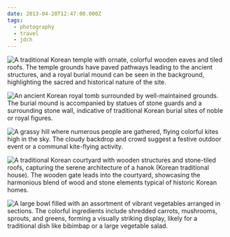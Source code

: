 ```yaml
---
date: 2013-04-28T12:47:00.000Z
tags:
  - photography
  - travel
  - jdch
---
```

![A traditional Korean temple with ornate, colorful wooden eaves and tiled roofs. The temple grounds have paved pathways leading to the ancient structures, and a royal burial mound can be seen in the background, highlighting the sacred and historical nature of the site.](../../assets/photos/20130427-IMG_5302.jpg)

![An ancient Korean royal tomb surrounded by well-maintained grounds. The burial mound is accompanied by statues of stone guards and a surrounding stone wall, indicative of traditional Korean burial sites of noble or royal figures.](../../assets/photos/20130427-IMG_5295.jpg)

![A grassy hill where numerous people are gathered, flying colorful kites high in the sky. The cloudy backdrop and crowd suggest a festive outdoor event or a communal kite-flying activity.](../../assets/photos/20130427-IMG_5357.jpg)

![A traditional Korean courtyard with wooden structures and stone-tiled roofs, capturing the serene architecture of a hanok (Korean traditional house). The wooden gate leads into the courtyard, showcasing the harmonious blend of wood and stone elements typical of historic Korean homes.](../../assets/photos/20130428-IMG_5587.jpg)

![A large bowl filled with an assortment of vibrant vegetables arranged in sections. The colorful ingredients include shredded carrots, mushrooms, sprouts, and greens, forming a visually striking display, likely for a traditional dish like bibimbap or a large vegetable salad.](../../assets/photos/20130428-IMG_5595.jpg)